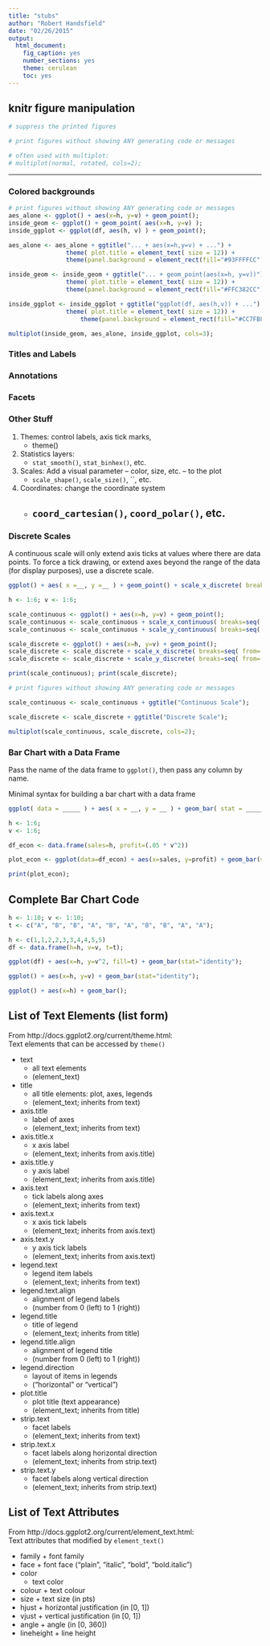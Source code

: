 ```yaml
---
title: "stubs"
author: "Robert Handsfield"
date: "02/26/2015"
output:
  html_document:
    fig_caption: yes
    number_sections: yes
    theme: cerulean
    toc: yes
---
```


## knitr figure manipulation
```r
# suppress the printed figures
```

```r
# print figures without showing ANY generating code or messages

# often used with multiplot:
# multiplot(normal, rotated, cols=2);
```

----------------------

### Colored backgrounds
```r
# print figures without showing ANY generating code or messages
aes_alone <- ggplot() + aes(x=h, y=v) + geom_point();
inside_geom <- ggplot() + geom_point( aes(x=h, y=v) );
inside_ggplot <- ggplot(df, aes(h, v) ) + geom_point();

aes_alone <- aes_alone + ggtitle("... + aes(x=h,y=v) + ...") + 
				theme( plot.title = element_text( size = 12)) +
				theme(panel.background = element_rect(fill="#93FFFFCC"));

inside_geom <- inside_geom + ggtitle("... + geom_point(aes(x=h, y=v))") + 
				theme( plot.title = element_text( size = 12)) +
				theme(panel.background = element_rect(fill="#FFC382CC"));

inside_ggplot <- inside_ggplot + ggtitle("ggplot(df, aes(h,v)) + ...") + 
				theme( plot.title = element_text( size = 12)) +
	     			theme(panel.background = element_rect(fill="#CC7FB8CC"));

multiplot(inside_geom, aes_alone, inside_ggplot, cols=3);
```

### Titles and Labels

### Annotations

### Facets

### Other Stuff
1. Themes: control labels, axis tick marks, 
	+ theme()
2. Statistics layers:
	+ `stat_smooth()`, `stat_binhex()`, etc.
3. Scales: Add a visual parameter -- color, size, etc. -- to the plot
	+ `scale_shape()`, `scale_size()`, ``, etc.
4. Coordinates: change the coordinate system
	+ `coord_cartesian()`, `coord_polar()`, etc.
----------------------

### Discrete Scales
A continuous scale will only extend axis ticks at values where there are data points.  To force a tick drawing, or extend axes beyond the range of the data (for display purposes), use a discrete scale.
```r
ggplot() + aes( x =__, y =__ ) + geom_point() + scale_x_discrete( breaks = seq( from =__, to =__ , by =__ ))
```


```r
h <- 1:6; v <- 1:6;

scale_continuous <- ggplot() + aes(x=h, y=v) + geom_point();
scale_continuous <- scale_continuous + scale_x_continuous( breaks=seq( from=-2, to=8, by=2) );
scale_continuous <- scale_continuous + scale_y_continuous( breaks=seq( from=-2, to=8, by=2) );

scale_discrete <- ggplot() + aes(x=h, y=v) + geom_point();
scale_discrete <- scale_discrete + scale_x_discrete( breaks=seq( from=-2, to=8, by=2) );
scale_discrete <- scale_discrete + scale_y_discrete( breaks=seq( from=-2, to=8, by=2) );

print(scale_continuous); print(scale_discrete);
```

```r
# print figures without showing ANY generating code or messages

scale_continuous <- scale_continuous + ggtitle("Continuous Scale");

scale_discrete <- scale_discrete + ggtitle("Discrete Scale");

multiplot(scale_continuous, scale_discrete, cols=2);
```



### Bar Chart with a Data Frame

Pass the name of the data frame to `ggplot()`, then pass any column by name.

Minimal syntax for building a bar chart with a data frame
```r
ggplot( data = _____ ) + aes( x = __, y = __ ) + geom_bar( stat = ______ )
```

```r
h <- 1:6;
v <- 1:6;

df_econ <- data.frame(sales=h, profit=(.05 * v^2))

plot_econ <- ggplot(data=df_econ) + aes(x=sales, y=profit) + geom_bar(stat="identity");

print(plot_econ);
```


## Complete Bar Chart Code
```r
h <- 1:10; v <- 1:10;
t <- c("A", "B", "B", "A", "B", "A", "B", "B", "A", "A");

h <- c(1,1,2,2,3,3,4,4,5,5)
df <- data.frame(h=h, v=v, t=t);

ggplot(df) + aes(x=h, y=v^2, fill=t) + geom_bar(stat="identity");

ggplot() + aes(x=h, y=v) + geom_bar(stat="identity");

ggplot() + aes(x=h) + geom_bar();
```

## List of Text Elements (list form)
From http://docs.ggplot2.org/current/theme.html:    
Text elements that can be accessed by `theme()`

* text 		
	+ all text elements 
	+ (element_text)
* title 	
	+ all title elements: plot, axes, legends 
	+ (element_text; inherits from text)

* axis.title	
	+ label of axes 
	+ (element_text; inherits from text)
* axis.title.x 	
	+ x axis label 
	+ (element_text; inherits from axis.title)
* axis.title.y 	
	+ y axis label 
	+ (element_text; inherits from axis.title)
* axis.text 	
	+ tick labels along axes 
	+ (element_text; inherits from text)
* axis.text.x 	
	+ x axis tick labels 
	+ (element_text; inherits from axis.text)
* axis.text.y 	
	+ y axis tick labels 
	+ (element_text; inherits from axis.text)

* legend.text 		
	+ legend item labels 
	+ (element_text; inherits from text)
* legend.text.align 	
	+ alignment of legend labels 
	+ (number from 0 (left) to 1 (right))
* legend.title	 	
	+ title of legend 
	+ (element_text; inherits from title)
* legend.title.align 	
	+ alignment of legend title 
	+ (number from 0 (left) to 1 (right))
* legend.direction 	
	+ layout of items in legends 
	+ ("horizontal" or "vertical")

* plot.title 	
	+ plot title (text appearance) 
	+ (element_text; inherits from title)

* strip.text 	
	+ facet labels 
	+ (element_text; inherits from text)
* strip.text.x 	
	+ facet labels along horizontal direction 
	+ (element_text; inherits from strip.text)
* strip.text.y 	
	+ facet labels along vertical direction 
	+ (element_text; inherits from strip.text) 

## List of Text Attributes
From http://docs.ggplot2.org/current/element_text.html:    
Text attributes that modified by `element_text()`

* family
    	+ font family
* face
    	+ font face ("plain", "italic", "bold", "bold.italic")
* color
	+ text color
* colour
    	+ text colour
* size
    	+ text size (in pts)
* hjust
    	+ horizontal justification (in [0, 1])
* vjust
    	+ vertical justification (in [0, 1])
* angle
    	+ angle (in [0, 360])
* lineheight
    	+ line height

